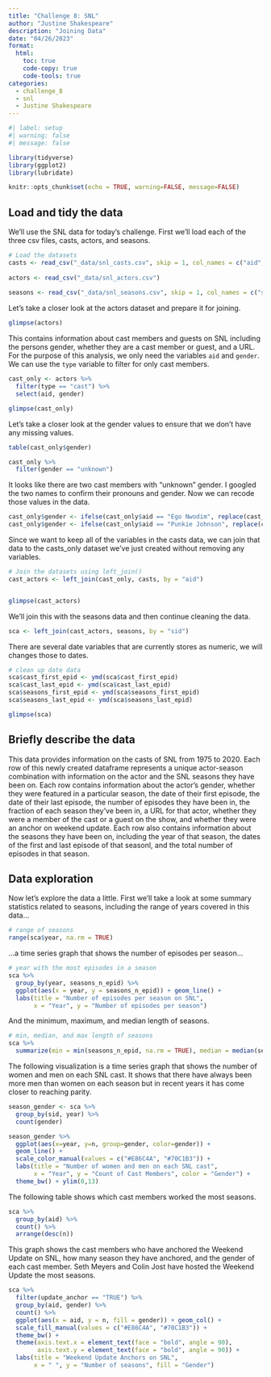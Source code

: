 ```yaml
---
title: "Challenge 8: SNL"
author: "Justine Shakespeare"
description: "Joining Data"
date: "04/26/2023"
format:
  html:
    toc: true
    code-copy: true
    code-tools: true
categories:
  - challenge_8
  - snl
  - Justine Shakespeare
---
```


```r
#| label: setup
#| warning: false
#| message: false

library(tidyverse)
library(ggplot2)
library(lubridate)

knitr::opts_chunk$set(echo = TRUE, warning=FALSE, message=FALSE)
```

## Load and tidy the data

We'll use the SNL data for today's challenge. First we'll load each of the three csv files, casts, actors, and seasons. 

```r
# Load the datasets
casts <- read_csv("_data/snl_casts.csv", skip = 1, col_names = c("aid", "sid", "featured", "cast_first_epid", "cast_last_epid", "update_anchor", "cast_n_epid", "season_fraction"))
  
actors <- read_csv("_data/snl_actors.csv")
  
seasons <- read_csv("_data/snl_seasons.csv", skip = 1, col_names = c("sid", "year", "seasons_first_epid", "seasons_last_epid", "seasons_n_epid"))
```

Let's take a closer look at the actors dataset and prepare it for joining.

```r
glimpse(actors)
```
This contains information about cast members and guests on SNL including the persons gender, whether they are a cast member or guest, and a URL. For the purpose of this analysis, we only need the variables `aid` and `gender`. We can use the `type` variable to filter for only cast members.

```r
cast_only <- actors %>% 
  filter(type == "cast") %>% 
  select(aid, gender)

glimpse(cast_only)
```

Let's take a closer look at the gender values to ensure that we don't have any missing values. 

```r
table(cast_only$gender)

cast_only %>% 
  filter(gender == "unknown")
```

It looks like there are two cast members with "unknown" gender. I googled the two names to confirm their pronouns and gender. Now we can recode those values in the data. 

```r
cast_only$gender <- ifelse(cast_only$aid == "Ego Nwodim", replace(cast_only$gender, cast_only$gender == "unknown", "female"), cast_only$gender)
cast_only$gender <- ifelse(cast_only$aid == "Punkie Johnson", replace(cast_only$gender, cast_only$gender == "unknown", "female"), cast_only$gender)
```

Since we want to keep all of the variables in the casts data, we can join that data to the casts_only dataset we've just created without removing any variables.

```r
# Join the datasets using left_join()
cast_actors <- left_join(cast_only, casts, by = "aid")


glimpse(cast_actors)
```
We'll join this with the seasons data and then continue cleaning the data. 

```r
sca <- left_join(cast_actors, seasons, by = "sid")
```
There are several date variables that are currently stores as numeric, we will changes those to dates.

```r
# clean up date data
sca$cast_first_epid <- ymd(sca$cast_first_epid)
sca$cast_last_epid <- ymd(sca$cast_last_epid)
sca$seasons_first_epid <- ymd(sca$seasons_first_epid)
sca$seasons_last_epid <- ymd(sca$seasons_last_epid)

glimpse(sca)
```
## Briefly describe the data

This data provides information on the casts of SNL from 1975 to 2020. Each row of this newly created dataframe represents a unique actor-season combination with information on the actor and the SNL seasons they have been on. Each row contains information about the actor's gender, whether they were featured in a particular season, the date of their first episode, the date of their last episode, the number of episodes they have been in, the fraction of each season they've been in, a URL for that actor, whether they were a member of the cast or a guest on the show, and whether they were an anchor on weekend update. Each row also contains information about the seasons they have been on, including the year of that season, the dates of the first and last episode of that seasonl, and the total number of episodes in that season. 

## Data exploration

Now let's explore the data a little. First we'll take a look at some summary statistics related to seasons, including the range of years covered in this data...

```r
# range of seasons
range(sca$year, na.rm = TRUE)

```

...a time series graph that shows the number of episodes per season...

```r
# year with the most episodes in a season
sca %>% 
  group_by(year, seasons_n_epid) %>% 
  ggplot(aes(x = year, y = seasons_n_epid)) + geom_line() +
  labs(title = "Number of episodes per season on SNL", 
       x = "Year", y = "Number of episodes per season")
```

And the minimum, maximum, and median length of seasons. 

```r
# min, median, and max length of seasons
sca %>% 
  summarize(min = min(seasons_n_epid, na.rm = TRUE), median = median(seasons_n_epid, na.rm = TRUE), max = max(seasons_n_epid, na.rm = TRUE))
```

The following visualization is a time series graph that shows the number of women and men on each SNL cast. It shows that there have always been more men than women on each season but in recent years it has come closer to reaching parity.

```r
season_gender <- sca %>% 
  group_by(sid, year) %>% 
  count(gender)

season_gender %>%
  ggplot(aes(x=year, y=n, group=gender, color=gender)) + 
  geom_line() +
  scale_color_manual(values = c("#E86C4A", "#70C1B3")) +
  labs(title = "Number of women and men on each SNL cast", 
       x = "Year", y = "Count of Cast Members", color = "Gender") +
  theme_bw() + ylim(0,13)
```

The following table shows which cast members worked the most seasons.

```r
sca %>% 
  group_by(aid) %>% 
  count() %>% 
  arrange(desc(n))
```

This graph shows the cast members who have anchored the Weekend Update on SNL, how many season they have anchored, and the gender of each cast member. Seth Meyers and Colin Jost have hosted the Weekend Update the most seasons.

```r
sca %>% 
  filter(update_anchor == "TRUE") %>% 
  group_by(aid, gender) %>% 
  count() %>% 
  ggplot(aes(x = aid, y = n, fill = gender)) + geom_col() +
  scale_fill_manual(values = c("#E86C4A", "#70C1B3")) +
  theme_bw() +
  theme(axis.text.x = element_text(face = "bold", angle = 90), 
        axis.text.y = element_text(face = "bold", angle = 90)) +
  labs(title = "Weekend Update Anchors on SNL", 
       x = " ", y = "Number of seasons", fill = "Gender")
```